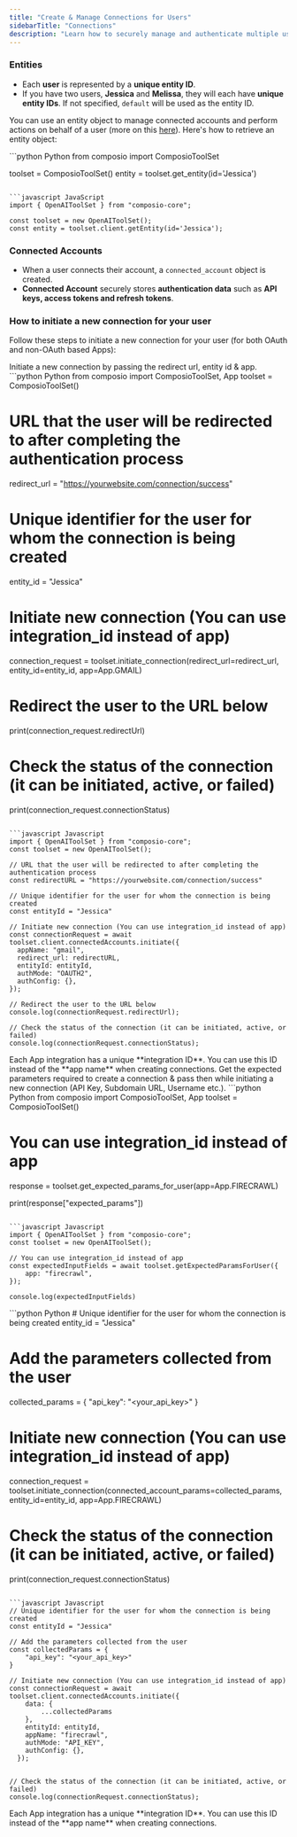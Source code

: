 ```yaml
---
title: "Create & Manage Connections for Users"
sidebarTitle: "Connections"
description: "Learn how to securely manage and authenticate multiple user connections"
---
```


### Entities

- Each **user** is represented by a **unique entity ID**.
- If you have two users, **Jessica** and **Melissa**, they will each have **unique entity IDs**.
<Info>If not specified, `default` will be used as the entity ID.</Info>

You can use an entity object to manage connected accounts and perform actions on behalf of a user (more on this [here](/patterns/tools/use-tools/action-guide-without-agents#how-can-i-use-tools-for-a-specific-user)). Here's how to retrieve an entity object:

<CodeGroup>
```python Python
from composio import ComposioToolSet

toolset = ComposioToolSet()
entity = toolset.get_entity(id='Jessica')
```

```javascript JavaScript
import { OpenAIToolSet } from "composio-core";

const toolset = new OpenAIToolSet();
const entity = toolset.client.getEntity(id='Jessica');
```
</CodeGroup>

### Connected Accounts
- When a user connects their account, a `connected_account` object is created. 
- **Connected Account** securely stores **authentication data** such as **API keys, access tokens and refresh tokens**.

### How to initiate a new connection for your user
Follow these steps to initiate a new connection for your user (for both OAuth and non-OAuth based Apps):

<Tabs>
<Tab title="OAuth-Based Apps">
Initiate a new connection by passing the redirect url, entity id & app.
<CodeGroup>
```python Python
from composio import ComposioToolSet, App 
toolset = ComposioToolSet()

# URL that the user will be redirected to after completing the authentication process
redirect_url = "https://yourwebsite.com/connection/success"

# Unique identifier for the user for whom the connection is being created
entity_id = "Jessica" 

# Initiate new connection (You can use integration_id instead of app)
connection_request = toolset.initiate_connection(redirect_url=redirect_url, entity_id=entity_id, app=App.GMAIL)

# Redirect the user to the URL below
print(connection_request.redirectUrl)

# Check the status of the connection (it can be initiated, active, or failed)
print(connection_request.connectionStatus)
```

```javascript Javascript
import { OpenAIToolSet } from "composio-core";
const toolset = new OpenAIToolSet();

// URL that the user will be redirected to after completing the authentication process
const redirectURL = "https://yourwebsite.com/connection/success"

// Unique identifier for the user for whom the connection is being created
const entityId = "Jessica" 

// Initiate new connection (You can use integration_id instead of app)
const connectionRequest = await toolset.client.connectedAccounts.initiate({
  appName: "gmail",
  redirect_url: redirectURL,
  entityId: entityId,
  authMode: "OAUTH2",
  authConfig: {},
});

// Redirect the user to the URL below
console.log(connectionRequest.redirectUrl);

// Check the status of the connection (it can be initiated, active, or failed)
console.log(connectionRequest.connectionStatus);
```
</CodeGroup>
<Tip>Each App integration has a unique **integration ID**. You can use this ID instead of the **app name** when creating connections.</Tip>
</Tab>
<Tab title="Non OAuth-Based Apps">
Get the expected parameters required to create a connection & pass then while initiating a new connection (API Key, Subdomain URL, Username etc.).
<Steps>
<Step title="Collect parameters required to create a connection">
<CodeGroup>
```python Python
from composio import ComposioToolSet, App
toolset = ComposioToolSet()

# You can use integration_id instead of app
response = toolset.get_expected_params_for_user(app=App.FIRECRAWL) 

print(response["expected_params"])
```

```javascript Javascript
import { OpenAIToolSet } from "composio-core";
const toolset = new OpenAIToolSet();

// You can use integration_id instead of app
const expectedInputFields = await toolset.getExpectedParamsForUser({
    app: "firecrawl",
});

console.log(expectedInputFields)
```
</CodeGroup>
</Step>

<Step title="Initiate a new connection">
<CodeGroup>
```python Python
# Unique identifier for the user for whom the connection is being created
entity_id = "Jessica"

# Add the parameters collected from the user
collected_params = {
    "api_key": "<your_api_key>"
}

# Initiate new connection (You can use integration_id instead of app)
connection_request = toolset.initiate_connection(connected_account_params=collected_params, entity_id=entity_id, app=App.FIRECRAWL)

# Check the status of the connection (it can be initiated, active, or failed)
print(connection_request.connectionStatus)
```

```javascript Javascript
// Unique identifier for the user for whom the connection is being created
const entityId = "Jessica" 

// Add the parameters collected from the user
const collectedParams = {
    "api_key": "<your_api_key>"
}

// Initiate new connection (You can use integration_id instead of app)
const connectionRequest = await toolset.client.connectedAccounts.initiate({
    data: {
        ...collectedParams
    },
    entityId: entityId,
    appName: "firecrawl",
    authMode: "API_KEY",
    authConfig: {},
  });


// Check the status of the connection (it can be initiated, active, or failed)
console.log(connectionRequest.connectionStatus);
```
</CodeGroup>
</Step>
</Steps>
<Tip>Each App integration has a unique **integration ID**. You can use this ID instead of the **app name** when creating connections.</Tip>
</Tab>
</Tabs>